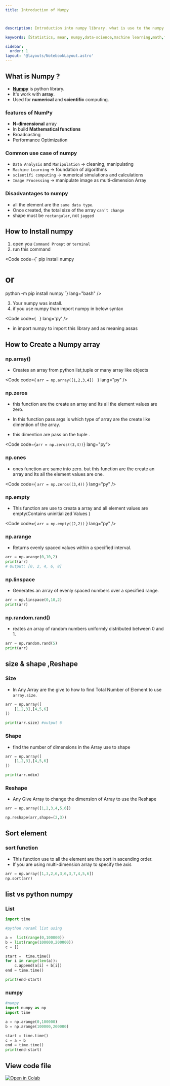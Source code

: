 ```yaml
---
title: Introduction of Numpy



description: Introduction into numpy library. what is use to the numpy library in the data science and machine learning.

keywords: [Statistics, mean, numpy,data-science,machine learning,math,functions]

sidebar:
  order: 1
layout: '@layouts/NotebookLayout.astro'
---
```



## What is Numpy ?

- **[Numpy](https://numpy.org)** is python library.
- It's work with **array**.
- Used for **numerical** and **scientific** computing.

### features of NumPy

- **N-dimensional** array
- In build **Mathematical functions**
- Broadcasting
- Performance Optimization

### Common use case of numpy

- `Data Analysis` and `Manipulation` -> cleaning, manipulating
- `Machine Learning` -> foundation of algorithms
- `scientifi computing` -> numerical simulations and calculations
- `Image Processing` -> manipulate image as multi-dimension Array

### Disadvantages to numpy

- all the element are the `same data type`.
- Once created, the total size of the array `can’t change`
- shape must be `rectangular`, not `jagged`

## How to Install numpy

1. open you `Command Prompt` or `terminal`
2. run this command

<Code code={`
pip install numpy

# or

python -m pip install numpy
`}
lang="bash" />

3. Your numpy was install.
4. if you use numpy than import numpy in below syntax

<Code code={
`
`}
lang='py'
/>

- in import numpy to import this library and as meaning assas

## How to Create a Numpy array

### np.array()

- Creates an array from python list,tuple or many array like objects

<Code code={
`arr = np.array([1,2,3,4]) `
} lang="py" />

### np.zeros

- this function are the create an array and Its all the element values are zero.

- In this function pass args is which type of array are the create like dimention of the array.

- this dimention are pass on the tuple .

<Code code={`
arr = np.zeros((3,4))
`} 
lang="py">


### np.ones

- ones function are same into zero. but this function are the create an array and Its all the element values are one.

<Code code={
`arr = np.zeros((3,4))`
} lang="py" />


### np.empty

- This function are use to creata a array and all element values are empty(Contains uninitialized Values )

<Code code={
`arr = np.empty((2,2))`
} lang="py" />

### np.arange

- Returns evenly spaced values within a specified interval.

```py
arr = np.arange(0,10,2)  
print(arr)  
# Output: [0, 2, 4, 6, 8]
```

### np.linspace

- Generates an array of evenly spaced numbers over a specified range.

```py
arr = np.linspace(0,10,2)  
print(arr)  
```

### np.random.rand()

- reates an array of random numbers uniformly distributed between 0 and 1.

```py
arr = np.random.rand(5)  
print(arr)  
```

## size & shape ,Reshape

### Size

- In Any Array are the give to how to find Total Number of Element to use `array.size`.

```py
arr = np.array([
    [1,2,3],[4,5,6]
])

print(arr.size) #output 6

```

### Shape

- find the number of dimensions in the Array use to shape

```py
arr = np.array([
    [1,2,3],[4,5,6]
])

print(arr.ndim)

```

### Reshape

- Any Give Array to change the dimension of Array to use the Reshape

```py
arr = np.array([1,2,3,4,5,6])

np.reshape(arr,shape=(2,3))
```

## Sort element

### sort function

- This function use to all the element are the sort in ascending order.
- If you are using multi-dimension array to specify the axis

```py
arr = np.array([1,3,2,6,3,6,3,7,4,5,6])
np.sort(arr)
```

## list vs python numpy

### List

``` py
import time

#python noraml list using 

a =  list(range(0,100000))
b = list(range(100000,200000))
c = []

start =  time.time()
for i in range(len(a)):
    c.append(a[i] + b[i])
end = time.time()

print(end-start)
```

### numpy

``` py
#numpy
import numpy as np
import time

a = np.arange(0,100000)
b = np.arange(100000,200000)

start = time.time()
c = a + b
end = time.time()
print(end-start)
```

## View code file

[![Open in Colab](https://datasciencewith.pages.dev/img/icon/colab.svg)](https://colab.research.google.com/)
